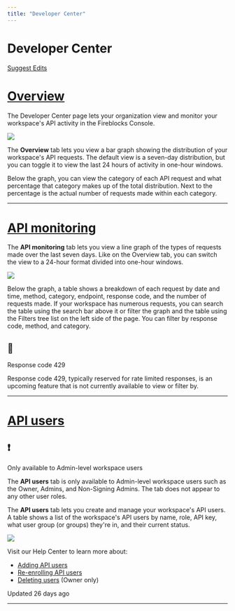 ```yaml
---
title: "Developer Center"
---
```

  
  # Developer Center

[Suggest Edits](/edit/developer-center)

# [Overview](#overview)

The Developer Center page lets your organization view and monitor your workspace's API activity in the Fireblocks Console.

![](https://files.readme.io/bd0e69d-developer-center-page-main.png)

The **Overview** tab lets you view a bar graph showing the distribution of your workspace's API requests. The default view is a seven-day distribution, but you can toggle it to view the last 24 hours of activity in one-hour windows.

Below the graph, you can view the category of each API request and what percentage that category makes up of the total distribution. Next to the percentage is the actual number of requests made within each category.

  

* * *

  
# [API monitoring](#api-monitoring)

The **API monitoring** tab lets you view a line graph of the types of requests made over the last seven days. Like on the Overview tab, you can switch the view to a 24-hour format divided into one-hour windows.

![](https://files.readme.io/40ad36c-developer-center-page-api-monitoring.png)

Below the graph, a table shows a breakdown of each request by date and time, method, category, endpoint, response code, and the number of requests made. If your workspace has numerous requests, you can search the table using the search bar above it or filter the graph and the table using the Filters tree list on the left side of the page. You can filter by response code, method, and category.

<Info>

## 📘

Response code 429

Response code 429, typically reserved for rate limited responses, is an upcoming feature that is not currently available to view or filter by.

</Info>  
  

* * *

  
# [API users](#api-users)
<Warning>

## ❗️

Only available to Admin-level workspace users

The **API users** tab is only available to Admin-level workspace users such as the Owner, Admins, and Non-Signing Admins. The tab does not appear to any other user roles.

</Warning>

The **API users** tab lets you create and manage your workspace's API users. A table shows a list of the workspace's API users by name, role, API key, what user group (or groups) they're in, and their current status.

![](https://files.readme.io/2fc4d18-developer-center-apiuser.png)

Visit our Help Center to learn more about:

*   [Adding API users](https://support.fireblocks.io/hc/en-us/articles/4407823826194-Adding-new-API-users)
*   [Re-enrolling API users](https://support.fireblocks.io/hc/en-us/articles/4412016177554-Re-enrolling-API-users)
*   [Deleting users](https://support.fireblocks.io/hc/en-us/articles/4404971260050-Deleting-Users) (Owner only)

Updated 26 days ago

* * *